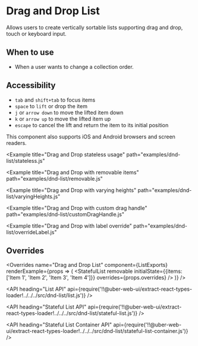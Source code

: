 <!--
Copyright (c) 2018-2019 Uber Technologies, Inc.

This source code is licensed under the MIT license found in the
LICENSE file in the root directory of this source tree.
-->





# Drag and Drop List

Allows users to create vertically sortable lists supporting drag and drop, touch or keyboard input.

## When to use

- When a user wants to change a collection order.

## Accessibility

- `tab` and `shift+tab` to focus items
- `space` to `lift` or drop the item
- `j` or `arrow down` to move the lifted item down
- `k` or `arrow up` to move the lifted item up
- `escape` to cancel the lift and return the item to its initial position

This component also supports iOS and Android browsers and screen readers.

<Example title="Drag and Drop basic usage" path="examples/dnd-list/basic.js">
  <Basic />
</Example>

<Example
  title="Drag and Drop stateless usage"
  path="examples/dnd-list/stateless.js"
>
  <Stateless />
</Example>

<Example
  title="Drag and Drop with removable items"
  path="examples/dnd-list/removable.js"
>
  <Removable />
</Example>

<Example
  title="Drag and Drop with varying heights"
  path="examples/dnd-list/varyingHeights.js"
>
  <VaryingHeights />
</Example>

<Example
  title="Drag and Drop with custom drag handle"
  path="examples/dnd-list/customDragHandle.js"
>
  <CustomDragHandle />
</Example>

<Example
  title="Drag and Drop with label override"
  path="examples/dnd-list/overrideLabel.js"
>
  <OverrideLabel />
</Example>

## Overrides

<Overrides
  name="Drag and Drop List"
  component={ListExports}
  renderExample={props => (
    <StatefulList
      removable
      initialState={{items: ['Item 1', 'Item 2', 'Item 3', 'Item 4']}}
      overrides={props.overrides}
    />
  )}
/>

<API
  heading="List API"
  api={require('!!@uber-web-ui/extract-react-types-loader!../../../src/dnd-list/list.js')}
/>

<API
  heading="Stateful List API"
  api={require('!!@uber-web-ui/extract-react-types-loader!../../../src/dnd-list/stateful-list.js')}
/>

<API
  heading="Stateful List Container API"
  api={require('!!@uber-web-ui/extract-react-types-loader!../../../src/dnd-list/stateful-list-container.js')}
/>
